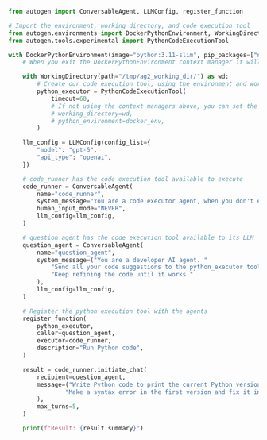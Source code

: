 ```python
from autogen import ConversableAgent, LLMConfig, register_function

# Import the environment, working directory, and code execution tool
from autogen.environments import DockerPythonEnvironment, WorkingDirectory
from autogen.tools.experimental import PythonCodeExecutionTool

with DockerPythonEnvironment(image="python:3.11-slim", pip_packages=["numpy", "pandas", "matplotlib"]) as docker_env:
    # When you exit the DockerPythonEnvironment context manager it will delete the Docker container (unless you set cleanup_container=False)

    with WorkingDirectory(path="/tmp/ag2_working_dir/") as wd:
        # Create our code execution tool, using the environment and working directory from the above context managers
        python_executor = PythonCodeExecutionTool(
            timeout=60,
            # If not using the context managers above, you can set the working directory and python environment here
            # working_directory=wd,
            # python_environment=docker_env,
        )

    llm_config = LLMConfig(config_list={
        "model": "gpt-5",
        "api_type": "openai",
    })

    # code_runner has the code execution tool available to execute
    code_runner = ConversableAgent(
        name="code_runner",
        system_message="You are a code executor agent, when you don't execute code write the message 'TERMINATE' by itself.",
        human_input_mode="NEVER",
        llm_config=llm_config,
    )

    # question_agent has the code execution tool available to its LLM
    question_agent = ConversableAgent(
        name="question_agent",
        system_message=("You are a developer AI agent. "
            "Send all your code suggestions to the python_executor tool where it will be executed and result returned to you. "
            "Keep refining the code until it works."
        ),
        llm_config=llm_config,
    )

    # Register the python execution tool with the agents
    register_function(
        python_executor,
        caller=question_agent,
        executor=code_runner,
        description="Run Python code",
    )

    result = code_runner.initiate_chat(
        recipient=question_agent,
        message=("Write Python code to print the current Python version followed by the numbers 1 to 11. "
                "Make a syntax error in the first version and fix it in the second version."
        ),
        max_turns=5,
    )

    print(f"Result: {result.summary}")
```
